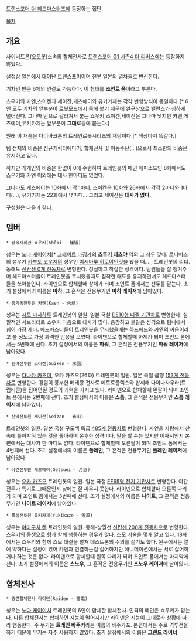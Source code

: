 [[트랜스포머 더 헤드마스터즈]]에 등장하는 집단.

[[목차]]

== 개요 ==

사이버트론([[오토봇]])소속의 합체전사로 [[트랜스포머 G1 시즌4 더 리버스]]에는 등장하지 않았다.

설정상 일본에서 태어난 트랜스포머이며 전부 일본의 열차들로 변신한다.

기차인 만큼 6체의 연결도 가능하다. 이 형태를 '''조인트 폼'''이라고 부른다.

쇼우키와 카엔,스이켄과 세이잔,게츠에이와 유키카제는 각각 변형방식이 동일하다.[* 6인 모두 기차의 앞부분이 로봇모드에서 등에 붙기 때문에 완구상으로 밸런스가 심하게 떨어진다. 그나마 반으로 갈라져서 붙는 쇼우키,스이켄,세이잔은 그나마 낫지만 카엔,게츠에이,유키카제는 앞부분이 '''그대로'''등에 붙는다.]

원래 이 재품은 다이아크론의 트레인로봇시리즈의 재탕이다.[* 색상마저 똑같다.]

팀 전체의 비중은 신규캐릭터에다가, 합체전사 및 이동수단(...)으로서 최소한의 비중은 유지하고 있다.

하지만 개개인의 비중은 한없이 0에 수렴하여 트레인봇의 메인 에피소드인 8화에서도 쇼우키와 카엔 이외에는 대사 한마디도 없었다.

그나마도 게츠에이는 10화에서 딱 1마디, 스이켄은 10화와 26화에서 각각 2마디와 1마디(...), 유키카제는 22화에서 몇마디... 그리고 세이잔은 '''대사가 없다.'''

구성원은 다음과 같다.

== 멤버 ==
 * 광속지휘관 쇼우키(Shōki - 鍾馗)
성우는 [[노다 케이이치]][* [[그레이트 마징가]]의 '''[[츠루기 테츠야]]''' 역의 그 성우 맞다. 로디머스의 성우가 [[카부토 코우지]]의 성우인 [[이시마루 히로야]]인것을 봤을 때....]
트레인봇의 리더. 동해도 [[신칸센 0계 전동차]]로 변형한다.
성실하고 착실한 성격이다. 팀원들을 잘 챙겨주며 헤드마스터들이 트레인봇을 무시했을때도 침착한 태도를 유지하면서도 헤드마스터들을 쏘아붙인다.
라이덴으로 합체할때 상체가 되며 조인트 폼에서는 선두를 맡는다.
초기 설정에서의 이름은 '''마하''', 그 흔적은 전용무기인 '''마하 레이저'''에 남아있다.

 * 중기동전투원 카엔(Kaen - 火焰)
성우는 [[사토 마사하루]]
트레인봇의 일원. 일본 국철 [[DE10형 디젤 기관차]]로 변형한다.
실질적인 서브리더로 쇼우키 다음으로 대사가 많다. 용감하고 불같은 성격으로 팀내에서 힘이 가장 세다.
헤드마스터들이 트레인봇을 무시했을때는 하드헤드와 카엔의 싸움이라고 볼 정도로 가장 과격한 반응을 보였다.
라이덴으로 합체할때 하체가 되며 조인트 폼에서는 5번째에 선다.
초기 설정에서의 이름은 '''파워''', 그 흔적은 전용무기인 '''파워 레이저'''에 남아있다.

 * 원야전투원 스이켄(Suiken - 水圈)
성우는 [[다나카 카즈미]], 오카 카즈오(26화)
트레인봇의 일원. 일본 국철 급행 [[153계 전동차]]로 변형한다.
경험이 풍부한 베테랑 전사로 메트로플렉스와 합세해 다이나자우라(트립티콘)을 집어던질 정도의 괴력을 가지고 있다.
라이덴으로 합체할때 왼팔이 되며 조인트 폼에서는 2번째에 선다.
초기 설정에서의 이름은 '''스톰''', 그 흔적은 전용무기인 '''스톰 레이저'''에 남아있다.

 * 산악전투원 세이잔(Seizan - 靑山)
트레인봇의 일원. 일본 국철 구도색 특급 [[485계 전동차]]로 변형한다.
자연을 사랑해서 산속에 틀어박혀 있는 것을 좋아하며 온후한 성격이다.
말을 할 수는 있지만 어째서인지 본편에서는 대사가 한 마디도 없다.
라이덴으로 합체할때 오른팔이 되며 조인트 폼에서는 4번째에 선다.
초기 설정에서의 이름은 '''플레인''', 그 흔적은 전용무기인 '''플레인 레이저'''에 남아있다.

 * 야간전투원 게츠에이(Getsuei - 月影)
성우는 [[오카 카즈오]]
트레인봇의 일원. 일본 국철 [[EF65형 전기 기관차]]로 변형한다.
야간 전투가 특기로 그때문인지 낮에는 잘 싸우지 못한다.
라이덴으로 합체할때 오른쪽 다리가 되며 조인트 폼에서는 3번째에 선다.
초기 설정에서의 이름은 '''나이트''', 그 흔적은 전용무기인 '''나이트 레이저'''에 남아있다.

 * 폭설전투원 유키카제(Yukikaze - 雪風)
성우는 [[야마구치 켄]]
트레인봇의 일원. 동해-상월선 [[신칸센 200계 전동차]]으로 변형한다.
쇼우키의 동생으로 형과 함께 행동하는 경우가 많다. 스모 기술을 몇개 알고 있다. 18화에서는 쇼우키와 함께 스모 대결을 펼쳐 데스트론의 주의를 끌기도 했다.
완구에서는 열에 약하다는 설정이 있어 카엔과 연결하는걸 싫어하지만 애니메이션에서는 서로 싫어하거나 하는 것은 없다.
라이덴으로 합체할때 왼쪽 다리가 되며 조인트 폼에서는 마지막에 선다.
초기 설정에서의 이름은 '''스노우''', 그 흔적은 전용무기인 '''스노우 레이저'''에 남아있다.
== 합체전사 ==
 * 중련합체전사 라이덴(Raiden - 雷電)
성우는 [[노다 케이이치]]
트레인봇의 6인이 합체한 합체전사. 인격의 메인은 쇼우키가 맡는다.
다른 합체전사는 합체하면 지능이 떨어지지만 라이덴은 지능이 그대로라 상황에 따라 행동한다.
주 무기는 '''트레인 바주카'''라는 이름의 바주카포. 본편에서는 주로 격투전을 하기 때문에 무기는 자주 사용하지 않았다.
초기 설정에서의 이름은 '''[[그랜드 라이너]]'''
